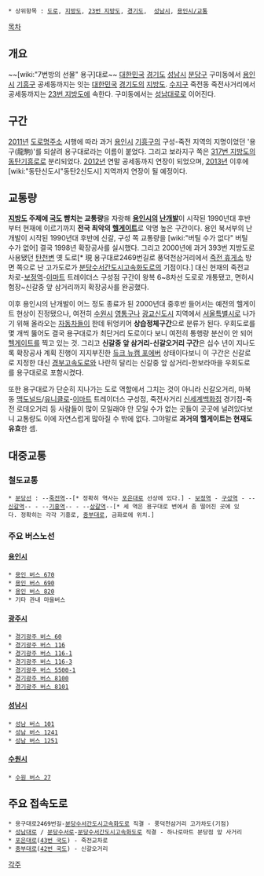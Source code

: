  * 상위항목 : [[도로]], [[지방도]], [[23번 지방도]], [[경기도]],  [[성남시]], [[용인시/교통]]

{{{+1 龍駒大路 / Yonggu-daero }}}

[[목차]]

== 개요 ==
~~[wiki:"7번방의 선물" 용구]대로~~
[[대한민국]] [[경기도]] [[성남시]] [[분당구]] 구미동에서 [[용인시]] [[기흥구]] 공세동까지는 잇는 [[대한민국]] [[경기도]]의 [[지방도]]. [[수지구]] 죽전동 죽전사거리에서 공세동까지는 [[23번 지방도]]에 속한다. 구미동에서는 [[성남대로]]로 이어진다. 

== 구간 ==
[[2011년]] [[도로명주소]] 시행에 따라 과거 [[용인시]] [[기흥구]]의 구성-죽전 지역의 지명이었던 '용구(龍駒)'를 되살려 용구대로라는 이름이 붙었다. 그리고 보라지구 쪽은 [[317번 지방도]]의 [[동탄기흥로]]로 분리되었다. [[2012년]] 연말 공세동까지 연장이 되었으며, [[2013년]] 이후에 [wiki:"동탄신도시"동탄2신도시] 지역까지 연장이 될 예정이다.

== 교통량 ==
'''[[지방도]] 주제에 [[국도]] 뺨치는 교통량'''을 자랑해 '''[[용인시]]의 [[난개발]]'''이 시작된 1990년대 후반부터 현재에 이르기까지 '''전국 최악의 [[헬게이트]]'''로 악명 높은 구간이다. 용인 북서부의 난개발이 시작된 1990년대 후반에 신갈, 구성 쪽 교통량을 [wiki:"버틸 수가 없다" 버틸 수가 없어] 결국 1998년 확장공사를 실시했다. 그리고 2000년에 과거 393번 지방도로 사용됐던 [[탄천]]변 옛 도로[* 現 용구대로2469번길로 풍덕천삼거리에서 [[죽전 휴게소]] 방면 쪽으로 난 고가도로가 [[분당수서간도시고속화도로]]의 기점이다.] 대신 현재의 죽전교차로-[[보정역]]-[[이마트]] 트레이더스 구성점 구간이 왕복 6~8차선 도로로 개통됐고, 면허시험장~신갈중 앞 삼거리까지 확장공사를 완공했다.

이후 용인시의 난개발이 어느 정도 종료가 된 2000년대 중후반 들어서는 예전의 헬게이트 현상이 진정됐으나, 여전히 [[수원시]] [[영통구]]나 [[광교신도시]] 지역에서 [[서울특별시]]로 나가기 위해 올라오는 [[자동차]]들이 한데 뒤엉키어 '''상습정체구간'''으로 분류가 된다. 우회도로를 몇 개씩 뚫어도 결국 용구대로가 최단거리 도로이다 보니 여전히 통행량 분산이 안 되어 [[헬게이트]]를 찍고 있는 것. 그리고 '''신갈중 앞 삼거리-신갈오거리 구간'''은 십수 년이 지나도록 확장공사 계획 진행이 지지부진한 [[듀크 뉴캠 포에버]] 상태이다보니 이 구간은 신갈로로 지정한 대신 [[경부고속도로]]와 나란히 달리는 신갈중 앞 삼거리-한보라마을 우회도로를 용구대로로 포함시켰다.

또한 용구대로가 단순히 지나가는 도로 역할에서 그치는 것이 아니라 신갈오거리, 마북동 [[맥도널드]]/[[유니클로]]-[[이마트]] 트레이더스 구성점, 죽전사거리 [[신세계백화점]] 경기점-죽전 로데오거리 등 사람들이 많이 모일래야 안 모일 수가 없는 곳들이 곳곳에 널려있다보니 교통량도 이에 자연스럽게 많아질 수 밖에 없다. 그야말로 '''과거의 헬게이트는 현재도 유효'''한 셈.

== 대중교통 ==
=== 철도교통 ===
 * [[분당선]] : --[[죽전역]]--[* 정확히 역사는 [[포은대로]] 선상에 있다.] - [[보정역]] - [[구성역]] - --[[신갈역]]-- - --[[기흥역]]-- - --[[상갈역]]--[* 세 역은 용구대로 변에서 좀 떨어진 곳에 있다. 정확히는 각각 기흥로, [[중부대로]], 금화로에 위치.]

=== 주요 버스노선 ===
==== [[용인시]] ====
 * [[용인 버스 670]]
 * [[용인 버스 690]]
 * [[용인 버스 820]]
 * 기타 관내 마을버스

==== [[광주시]] ====
 * [[경기광주 버스 60]]
 * [[경기광주 버스 116]]
 * [[경기광주 버스 116-1]]
 * [[경기광주 버스 116-3]]
 * [[경기광주 버스 5500-1]]
 * [[경기광주 버스 8100]]
 * [[경기광주 버스 8101]]

==== [[성남시]] ====
 * [[성남 버스 101]]
 * [[성남 버스 1241]]
 * [[성남 버스 1251]]

==== [[수원시]] ====
 * [[수원 버스 27]]

== 주요 접속도로 ==
 * 용구대로2469번길-[[분당수서간도시고속화도로]] 직결 - 풍덕천삼거리 고가차도(기점)
 * [[성남대로]] / [[분당수서로]]-[[분당수서간도시고속화도로]] 직결 - 하나로마트 분당점 앞 사거리
 * [[포은대로]]([[43번 국도]]) - 죽전교차로
 * [[중부대로]]([[42번 국도]]) - 신갈오거리

[[각주]]
